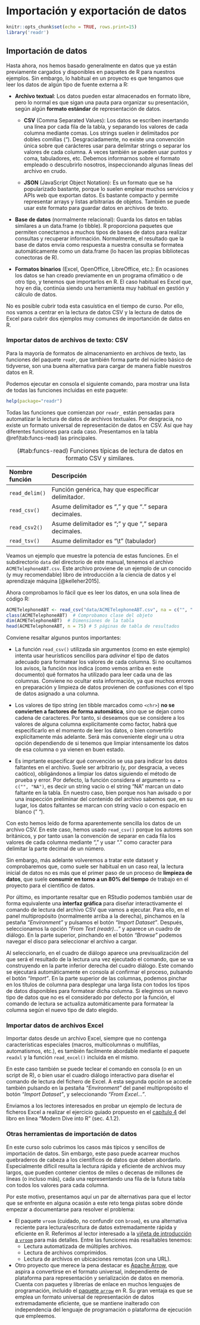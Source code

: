 # Importación y exportación de datos

```r
knitr::opts_chunk$set(echo = TRUE, rows.print=15)
library('readr')
```

## Importación de datos

Hasta ahora, nos hemos basado generalmente en datos que ya están previamente
cargados y disponibles en paquetes de R para nuestros ejemplos. Sin embargo,
lo habitual en un proyecto es que tengamos que leer los datos de algún tipo
de fuente externa a R:

* **Archivo textual**: Los datos pueden estar almacenados en formato libre,
pero lo normal es que sigan una pauta para organizar su presentación, según
algún **formato estándar** de representación de datos.
  * **CSV** (Comma Separated Values): Los datos se escriben insertando una
  línea por cada fila de la tabla, y separando los valores de cada columna
  mediante comas. Los strings suelen ir delimitados por dobles comillas (").
  Desgraciadamente, no existe una convención única sobre qué carácteres usar
  para delimitar strings o separar los valores de cada columna. A veces
  también se pueden usar puntos y coma, tabuladores, etc. Debemos informarnos
  sobre el formato empleado o descubrirlo nosotros, inspeccionando algunas
  líneas del archivo en crudo.
  
  * **JSON** (JavaScript Object Notation): Es un formato que se ha popularizado
  bastante, porque lo suelen emplear muchos servicios y APIs web que exportan
  datos. Es bastante compacto y permite representar arrays y listas arbitrarias
  de objetos. También se puede usar este formato para guardar datos en
  archivos de texto.

* **Base de datos** (normalmente relacional): Guarda los datos en tablas
similares a un data.frame (o tibble). R proporciona paquetes que permiten
conectarnos a muchos tipos de bases de datos para realizar consultas y
recuperar información. Normalmente, el resultado que la base de datos envía
como respuesta a nuestra consulta se formatea automáticamente como un data.frame
(lo hacen las propias bibliotecas conectoras de R).

* **Formatos binarios** (Excel, OpenOffice, LibreOffice, etc.): En ocasiones los datos
se han creado previamente en un programa ofimático o de otro tipo, y tenemos que
importarlos en R. El caso habitual es Excel que, hoy en día, continúa siendo 
una herramienta muy habitual en gestión y cálculo de datos.

No es posible cubrir toda esta casuística en el tiempo de curso. Por ello,
nos vamos a centrar en la lectura de datos CSV y la lectura de datos
de Excel para cubrir dos ejemplos muy comunes de importanción de datos en R.


### Importar datos de archivos de texto: CSV

Para la mayoría de formatos de almacenamiento en archivos de texto, las funciones
del paquete `readr`, que también forma parte del núcleo básico de tidyverse,
son una buena alternativa para cargar de manera fiable nuestros datos en R.

Podemos ejecutar en consola el siguiente comando, para mostrar una lista de
todas las funciones incluidas en este paquete:

```r
help(package="readr")
```

Todas las funciones que comienzan por `readr_` están pensadas para automatizar
la lectura de datos de archivos textuales. Por desgracia, no existe un formato
universal de representación de datos en CSV. Así que hay diferentes funciones
para cada caso. Presentamos en la tabla \@ref(tab:funcs-read) las principales.

Table: (\#tab:funcs-read) Funciones típicas de lectura de datos en formato CSV
y similares.

| Nombre función | Descripción                                                |
|:---------------|:-----------------------------------------------------------|
| `read_delim()` | Función genérica, hay que especificar delimitador. |
| `read_csv()`   | Asume delimitador es "," y que "." separa decimales. |
| `read_csv2()`  | Asume delimitador es ";" y que "," separa decimales. |
| `read_tsv()`   | Asume delimitador es "\\t" (tabulador) |

Veamos un ejemplo que muestre la potencia de estas funciones. En el subdirectorio 
`data` del directorio de este manual, tenemos el archivo `ACMETelephoneABT.csv`.
Este archivo proviene de un ejemplo de un conocido (y muy recomendable) libro
de introducción a la ciencia de datos y el aprendizaje máquina [@kelleher2015].

Ahora comprobamos lo fácil que es leer los datos, en una sola línea de código R:

```r
ACMETelephoneABT <- read_csv("data/ACMETelephoneABT.csv", na = c("", " "))
class(ACMETelephoneABT)  # Comprobamos clase del objeto
dim(ACMETelephoneABT)  # Dimensiones de la tabla
head(ACMETelephoneABT, n = 75) # 5 páginas de tabla de resultados
```

Conviene resaltar algunos puntos importantes:

* La función `read_csv()` utilizada sin argumentos (como en este ejemplo) intenta usar
heurísticos sencillos para *adivinar* el tipo de datos adecuado para formatear los
valores de cada columna. Si no ocultamos los avisos, la función nos indica
(como vemos arriba en este documento) qué formatos ha utilizado para leer
cada una de las columnas. Conviene no ocultar esta información, ya que muchos
errores en preparación y limpieza de datos provienen de confusiones con el
tipo de datos asignado a una columna.

* Los valores de tipo string (en tibble marcados como `<chr>`) **no se convierten a factores
de forma automática**, sino que se dejan como cadena de caracteres. Por tanto, si deseamos
que se considere a los valores de alguna columna explícitamente como factor, habrá
que especificarlo en el momento de leer los datos, o bien convertirlo explícitamente más
adelante. Será más conveniente elegir una u otra opción dependiendo de si tenemos que
limpiar intensamente los datos de esa columna o ya vienen en buen estado.

* Es imprtante especificar qué convención se usa para indicar los datos faltantes en el
archivo. Suele ser arbitrario (y, por desgracia, a veces caótico), obligándonos a limpiar
los datos siguiendo el método de prueba y error. Por defecto, la función considera el
argumento `na = c("", "NA")`, es decir un stríng vacío o el string "NA" marcan un dato
faltante en la tabla. En nuestro caso, bien porque nos han avisado o por una inspección
preliminar del contenido del archivo sabemos que, en su lugar, los datos faltantes se
marcan con string vacío o con espacio en blanco (" ").

Con esto hemos leído de forma aparentemente sencilla los datos de un archivo CSV. En este
caso, hemos usado `read_csv()` porque los autores son británicos, y por tanto usan la
convención de separar en cada fila los valores de cada columna mediante "," y usar
"." como caracter para delimitar la parte decimal de un número.

Sin embargo, más adelante volveremos a tratar este dataset y comprobaremos que, como 
suele ser habitual en un caso real, la lectura inicial de datos no es más que el
primer paso de un proceso de **limpieza de datos**, que suele **consumir en torno
a un 80% del tiempo** de trabajo en el proyecto para el científico de datos.

Por último, es importante resaltar que en RStudio podemos también usar de forma
equivalente una **interfaz gráfica** para diseñar interactivamente el comando de lectura
del archivo CSV que vamos a ejecutar. Para ello, en el panel multipropósito (normalmente
arriba a la derecha), pinchamos en la pestaña *"Environment"* y pulsamos el botón
*"Import Dataset"*. Después, seleccionamos la opción *"From Text (readr)..."* y aparece
un cuadro de diálogo. En la parte superior, pinchando en el botón *"Browse"* podemos
navegar el disco para seleccionar el archivo a cargar.

Al seleccionarlo, en el
cuadro de diálogo aparece una previsualización del que será el resultado de la lectura
una vez ejecutado el comando, que se va construyendo en la parte inferior derecha del
cuadro diálogo. Este comando se ejecutará automáticamente en consola al confirmar el
proceso, pulsando el botón *"Import"*. En la parte superior de las columnas, podemos
pinchar en los títulos de columna para desplegar una larga lista con todos los tipos
de datos disponibles para formatear dicha columna. Si elegimos un nuevo tipo de datos
que no es el considerado por defecto por la función, el comando de lectura se actualiza
automáticamente para formatear la columna según el nuevo tipo de dato elegido.

### Importar datos de archivos Excel

Importar datos desde un archivo Excel, siempre que no contenga características
especiales (macros, multicolumnas o multifilas, automatismos, etc.), es también
facilmente abordable mediante el paquete `readxl` y la función `read_excel()`
incluida en el mismo.

En este caso también se puede teclear el comando en consola (o en un script
de R), o bien usar el cuadro diálogo interactivo para diseñar el comando de lectura
del fichero de Excel. A esta segunda opción se accede también pulsando en la 
pestaña *"Environment"* del panel multipropósito el botón *"Import Dataset"*,
y seleccionando *"From Excel..."*.

Enviamos a los lectores interesados en probar un ejemplo de lectura de ficheros
Excel a realizar el ejercicio guiado propuesto en el 
[capítulo 4](https://moderndive.com/4-tidy.html#using-rstudios-interface) 
del libro en línea "Modern Dive into R" (sec. 4.1.2).

### Otras herramientas de importación de datos

En este curso solo cubrimos los casos más típicos y sencillos de importación
de datos. Sin embargo, este paso puede acarrear muchos quebraderos de cabeza
a los científicos de datos que deben abordarlo. Especialmente difícil resulta
la lectura rápida y eficiente de archivos muy largos, que pueden contener
cientos de miles o decenas de millones de líneas (o incluso más), cada 
una representando una fila de la futura tabla con todos los valores para cada
columna.

Por este motivo, presentamos aquí un par de alternativas para que el lector que
se enfrente en alguna ocasión a este reto tenga pistas sobre dónde empezar
a documentarse para resolver el problema:

* El paquete `vroom` (cuidado, no confundir con `broom`), es una alternativa
reciente para lectura/escritura de datos extremadamente rápida y eficiente en R. Referimos
al lector interesado a la [viñeta de introducción a `vroom`](https://cran.r-project.org/web/packages/vroom/vignettes/vroom.html)
para más detalles. Entre las funciones más resaltables tenemos:
  * Lectura automatizada de múltiples archivos.
  * Lectura de archivos comprimidos.
  * Lectura de archivos en ubicaciones remotas (con una URL).

* Otro proyecto que merece la pena destacar es [Apache Arrow](https://arrow.apache.org/),
que aspira a convertirse en el formato universal, independiente de plataforma
para representación y serialización de datos en memoria. Cuenta con paquetes
y librerías de enlace en muchos lenguajes de programación, incluido el
[paquete `arrow`](https://arrow.apache.org/docs/r/) en R. Su gran ventaja es
que se emplea un formato universal de representación de datos extremadamente
eficiente, que se mantiene inalterado con independencia del lenguaje de
programación o plataforma de ejecución que empleemos.








